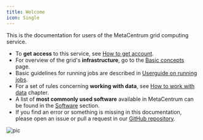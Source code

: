 ```yaml
---
title: Welcome
icon: Single
---
```

This is the documentation for users of the MetaCentrum grid computing service.

- To **get access** to this service, see [How to get account](access/account).
- For overview of the grid's **infrastructure**, go to the [Basic concepts](computing/concepts) page.
- Basic guidelines for running jobs are described in [Userguide on running jobs](computing/run-basic-job).
- For a set of rules concerning **working with data**, see [How to work with data](data/types-of-storage) chapter.
- A list of **most commonly used software** available in MetaCentrum can be found in the [Software](software/alphabet) section.
- If you find an error or something is missing in this documentation, please open an issue or pull a request in our [GitHub repository](https://github.com/CESNET/metacentrum-user-docs).

![pic](/img/meta/img/metacentrum_RGB.jpg)
